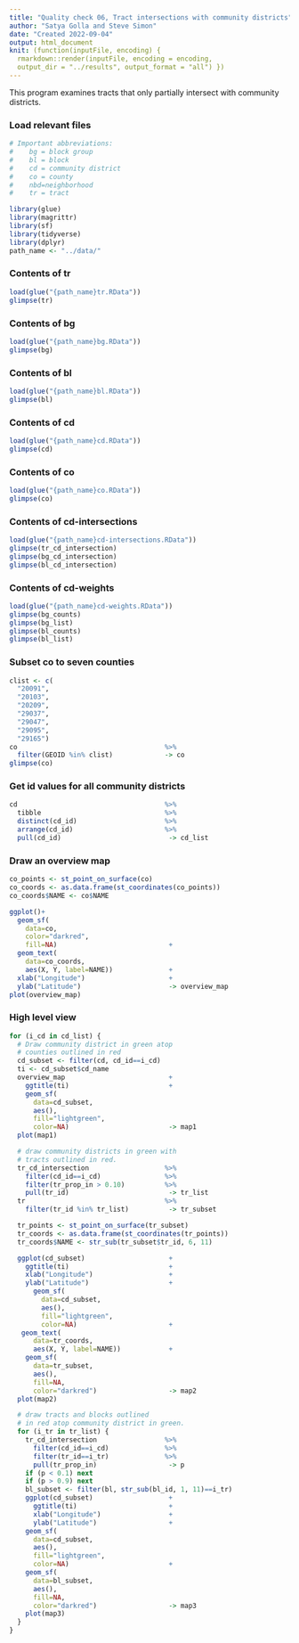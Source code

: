 ```yaml
---
title: "Quality check 06, Tract intersections with community districts"
author: "Satya Golla and Steve Simon"
date: "Created 2022-09-04"
output: html_document
knit: (function(inputFile, encoding) {
  rmarkdown::render(inputFile, encoding = encoding,
  output_dir = "../results", output_format = "all") })  
---
```


This program examines tracts that only partially intersect with community districts.

### Load relevant files

```r
# Important abbreviations:
#    bg = block group
#    bl = block
#    cd = community district
#    co = county
#    nbd=neighborhood
#    tr = tract

library(glue)
library(magrittr)
library(sf)
library(tidyverse)
library(dplyr)
path_name <- "../data/"
```

### Contents of tr

```r
load(glue("{path_name}tr.RData"))
glimpse(tr)
```


### Contents of bg

```r
load(glue("{path_name}bg.RData"))
glimpse(bg)
```

### Contents of bl

```r
load(glue("{path_name}bl.RData"))
glimpse(bl)
```

### Contents of cd

```r
load(glue("{path_name}cd.RData"))
glimpse(cd)
```

### Contents of co

```r
load(glue("{path_name}co.RData"))
glimpse(co)
```

### Contents of cd-intersections

```r
load(glue("{path_name}cd-intersections.RData"))
glimpse(tr_cd_intersection)
glimpse(bg_cd_intersection)
glimpse(bl_cd_intersection)
```

### Contents of cd-weights

```r
load(glue("{path_name}cd-weights.RData"))
glimpse(bg_counts)
glimpse(bg_list)
glimpse(bl_counts)
glimpse(bl_list)
```

### Subset co to seven counties

```r
clist <- c(
  "20091",
  "20103",
  "20209",
  "29037",
  "29047",
  "29095",
  "29165")
co                                     %>%
  filter(GEOID %in% clist)             -> co
glimpse(co)
```

### Get id values for all community districts

```r
cd                                     %>%
  tibble                               %>%
  distinct(cd_id)                      %>%
  arrange(cd_id)                       %>%
  pull(cd_id)                           -> cd_list
```

### Draw an overview map

```r
co_points <- st_point_on_surface(co)
co_coords <- as.data.frame(st_coordinates(co_points))
co_coords$NAME <- co$NAME

ggplot()+
  geom_sf(
    data=co, 
    color="darkred", 
    fill=NA)                            +
  geom_text(
    data=co_coords, 
    aes(X, Y, label=NAME))              +
  xlab("Longitude")                     +
  ylab("Latitude")                      -> overview_map
plot(overview_map)
```

### High level view

```r
for (i_cd in cd_list) {
  # Draw community district in green atop
  # counties outlined in red
  cd_subset <- filter(cd, cd_id==i_cd) 
  ti <- cd_subset$cd_name
  overview_map                          +
    ggtitle(ti)                         +
    geom_sf(
      data=cd_subset,
      aes(),
      fill="lightgreen",
      color=NA)                         -> map1
  plot(map1)

  # draw community districts in green with
  # tracts outlined in red.
  tr_cd_intersection                   %>%
    filter(cd_id==i_cd)                %>%
    filter(tr_prop_in > 0.10)          %>%
    pull(tr_id)                         -> tr_list
  tr                                   %>%
    filter(tr_id %in% tr_list)          -> tr_subset

  tr_points <- st_point_on_surface(tr_subset)
  tr_coords <- as.data.frame(st_coordinates(tr_points))
  tr_coords$NAME <- str_sub(tr_subset$tr_id, 6, 11)

  ggplot(cd_subset)                     +
    ggtitle(ti)                         +
    xlab("Longitude")                   +
    ylab("Latitude")                    +
      geom_sf(
        data=cd_subset,
        aes(),
        fill="lightgreen",
        color=NA)                       +
   geom_text(
      data=tr_coords, 
      aes(X, Y, label=NAME))            +
    geom_sf(
      data=tr_subset,
      aes(),
      fill=NA,
      color="darkred")                  -> map2
  plot(map2)

  # draw tracts and blocks outlined
  # in red atop community district in green.
  for (i_tr in tr_list) {
    tr_cd_intersection                 %>%
      filter(cd_id==i_cd)              %>%
      filter(tr_id==i_tr)              %>%
      pull(tr_prop_in)                  -> p
    if (p < 0.1) next
    if (p > 0.9) next
    bl_subset <- filter(bl, str_sub(bl_id, 1, 11)==i_tr)
    ggplot(cd_subset)                   +
      ggtitle(ti)                       +
      xlab("Longitude")                 +
      ylab("Latitude")                  +
    geom_sf(
      data=cd_subset,
      aes(),
      fill="lightgreen",
      color=NA)                         +
    geom_sf(
      data=bl_subset,
      aes(),
      fill=NA,
      color="darkred")                  -> map3
    plot(map3)
  }
}
```
